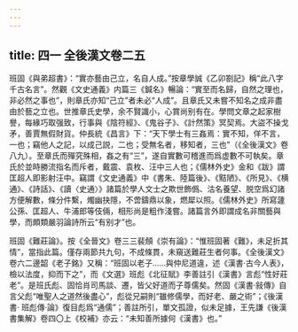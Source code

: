 ```yaml
---
---
---
```

title: 四一 全後漢文卷二五
---




班固《與弟超書》：“實亦藝由己立，名自人成。”按章學誠《乙卯劄記》稱“此八字千古名言”。然觀《文史通義》内篇三《鍼名》暢論：“實至而名歸，自然之理也，非必然之事也”，則章氏亦知“己立”者未必“人成”。且章氏又未嘗不知名之成非盡由於藝之立也。世推章氏史學，余不賢識小，心賞尚别有在。學問文章之起家樹譽，每緣巧取强致，行事與《陰符經》、《鬼谷子》、《計然策》冥契焉。大盜不操戈矛，善賈無假財貨。仲長統《昌言》下：“天下學士有三姦焉：實不知，佯不言，一也；竊他人之記，以成己説，二也；受無名者，移知者，三也”（《全後漢文》卷八九）。至章氏而殫究殊相，姦之有“三”，遂自實數可稽進而爲虚數不可執矣。章氏於並時勝流指名而斥者，戴震、袁枚、汪中三人也；《儒林外史》金和《跋》謂匡超人即影射汪中。竊謂《文史通義》中《書朱、陸篇後》、《黠陋》、《所見》、《横通》、《詩話》、《讀〈史通〉》諸篇於學人文士之欺世飾僞、沽名養望、脱空爲幻諸方便解數，條分件繫，燭幽抉隱，不啻鑄鼎以象，燃犀以照。《儒林外史》所寫蘧公孫、匡超人、牛浦郎等伎倆，相形尚是粗作淺嘗。諸篇言外即謂成名非關藝與學，而頗類嚴羽論詩所云“有别才”也。

班固《難莊論》。按《全晉文》卷三三裴頠《崇有論》：“惟班固著《難》，未足折其情”，當指此篇。僅存兩節共九句，不成條貫，未窺送難莊生者何事。《全後漢文》卷六二邊韶《老子銘》又稱：“班固以老子……與仲尼道違，述《漢書·古今人表》，檢以法度，抑而下之”，而《文選》班彪《北征賦》李善註引《漢書》言彪“性好莊老”。是班氏彪、固恰肖司馬談、遷，皆父好道而子尊儒矣。然固《漢書·敍傳》自言父彪“唯聖人之道然後盡心”，彪從兄嗣則“雖修儒學，而好老、嚴之術”；《後漢書· 班彪傳·論》復目彪爲“通儒”；善註所引，單文孤證，似未足據，王先謙《後漢書集解》卷四〇上《校補》亦云：“未知善所據何《漢書》也。”